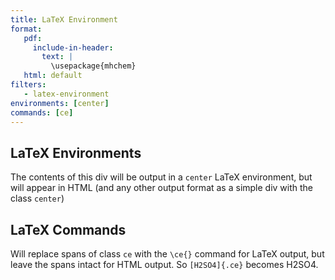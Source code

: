 ```yaml
---
title: LaTeX Environment
format:
   pdf:
     include-in-header: 
       text: |
         \usepackage{mhchem}
   html: default
filters:
   - latex-environment
environments: [center]
commands: [ce]
---
```


## LaTeX Environments

::: {.center}
The contents of this div will be output in a `center`
LaTeX environment, but will appear in HTML (and any other output 
format as a simple div with the class `center`)
:::


## LaTeX Commands

Will replace spans of class `ce` with the `\ce{}` command for LaTeX output, but leave the spans intact for HTML output. So `[H2SO4]{.ce}` becomes [H2SO4]{.ce}.
